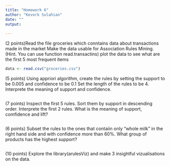```yaml
---
title: "Homework 6"
author: "Kevork Sulahian"
date: ""
output:
 
---
```


(2 points)Read the file groceries which conntains data about transactions made in the market
Make the data usable for Association Rules Mining. 
(Hint. You can use function read.transactins)
plot the data to see what are the first 5 most frequent items
```r
data <- read.csv("groceries.csv")

```

(5 points) Using appriori algorithm, create the rules by setting the support to be 0.005 and confidence to be 0.1 Set the length of the rules to be 4. Interprete the meaning of support and confidence.
```r

```

(7 points) Inspect the first 5 rules. Sort them by support in descending order. Interprete the first 2 rules. What is the meaning of support, comfidence and lift?
```r

```

(6 points) Subset the rules to the ones that contaiin only "whole milk" in the right hand side and with confidence more than 60%. What group of products has the highest support?
```r

```

(10 points) Explore the library(arulesViz) and make 3 insightful vizualisations on the data.
```r

```